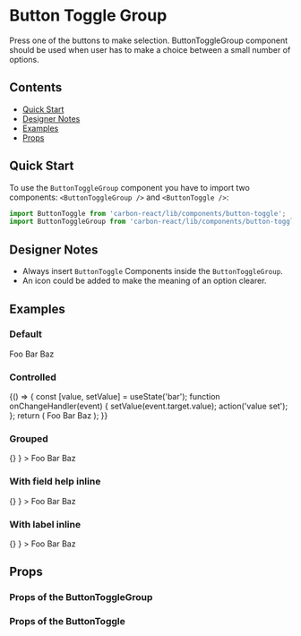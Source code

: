 
<Meta title="Button Toggle Group" />

# Button Toggle Group

Press one of the buttons to make selection. ButtonToggleGroup component should be used when user has to make a choice between a small number of options.

## Contents
- [Quick Start](#quick-start)
- [Designer Notes](#designer-notes)
- [Examples](#examples)
- [Props](#props)

## Quick Start 

To use the `ButtonToggleGroup` component you have to import two components: `<ButtonToggleGroup />` and `<ButtonToggle />`:

```javascript
import ButtonToggle from 'carbon-react/lib/components/button-toggle';
import ButtonToggleGroup from 'carbon-react/lib/components/button-toggle-group';
```

## Designer Notes
- Always insert `ButtonToggle` Components inside the `ButtonToggleGroup`.
- An icon could be added to make the meaning of an option clearer.

## Examples
### Default

<Preview>
  <Story name='default' parameters={{ info: { disable: true }}} >
    <ButtonToggleGroup
      id='button-toggle-group-default-id'
      name='button-toggle-group-default'
      label='Default example'
      labelHelp='help message'
      fieldHelp='field help message'
      onChange={ action('onChange') }
    >
      <ButtonToggle
        key='foo'
        value='foo'
      >Foo</ButtonToggle>
      <ButtonToggle
        key='bar'
        value='bar'
      >Bar</ButtonToggle>
      <ButtonToggle
        key='baz'
        value='baz'
      >Baz</ButtonToggle>
    </ButtonToggleGroup>
  </Story>
</Preview>

### Controlled

<Preview>
  <Story name="controlled" parameters={{ info: { disable: true }}} >
    {() => {
      const [value, setValue] = useState('bar');
      function onChangeHandler(event) {
        setValue(event.target.value);
        action('value set');
      };
      return (
        <ButtonToggleGroup
          id='button-toggle-group-controlled-id'
          name='button-toggle-group-controlled'
          label='Controlled example'
          labelHelp='help message'
          fieldHelp='field help mesage'
          onChange={ onChangeHandler }
          value={ value }
        >
          <ButtonToggle
            key='foo'
            value='foo'
          >Foo</ButtonToggle>
          <ButtonToggle
            key='bar'
            value='bar'
          >Bar</ButtonToggle>
          <ButtonToggle
            key='baz'
            value='baz'
          >Baz</ButtonToggle>
        </ButtonToggleGroup>
      );
    }}
  </Story>
</Preview>

### Grouped

<Preview>
  <Story name='grouped' parameters={{ info: { disable: true }}} >
    <ButtonToggleGroup
      id='button-toggle-group-grouped-id'
      name='button-toggle-group-grouped'
      label='Grouped example'
      labelHelp='help message'
      fieldHelp='field help mesage'
      onChange={ () => {} }
    >
      <ButtonToggle
        key='foo'
        value='foo'
        grouped
      >Foo</ButtonToggle>
      <ButtonToggle
        key='bar'
        value='bar'
        grouped
      >Bar</ButtonToggle>
      <ButtonToggle
        key='baz'
        value='baz'
        grouped
      >Baz</ButtonToggle>
    </ButtonToggleGroup>
  </Story>
</Preview>

### With field help inline

<Preview>
  <Story name='fieldhelp inline' parameters={{ info: { disable: true }}} >
    <ButtonToggleGroup
      id='button-toggle-group-help-inline-id'
      name='button-toggle-group-help-inline'
      label='FieldHelp inline example'
      labelHelp='help message'
      fieldHelp='field help mesage'
      fieldHelpInline
      onChange={ () => {} }
    >
      <ButtonToggle
        key='foo'
        value='foo'
      >Foo</ButtonToggle>
      <ButtonToggle
        key='bar'
        value='bar'
      >Bar</ButtonToggle>
      <ButtonToggle
        key='baz'
        value='baz'
      >Baz</ButtonToggle>
    </ButtonToggleGroup>
  </Story>
</Preview>

### With label inline

<Preview>
  <Story name='label inline' parameters={{ info: { disable: true }}} >
    <ButtonToggleGroup
      id='button-toggle-group-label-inline-id'
      name='button-toggle-group-label-inline'
      label='Label inline example'
      labelHelp='help message'
      fieldHelp='field help mesage'
      labelInline
      onChange={ () => {} }
    >
      <ButtonToggle
        key='foo'
        value='foo'
      >Foo</ButtonToggle>
      <ButtonToggle
        key='bar'
        value='bar'
      >Bar</ButtonToggle>
      <ButtonToggle
        key='baz'
        value='baz'
      >Baz</ButtonToggle>
    </ButtonToggleGroup>
  </Story>
</Preview>

## Props

### Props of the ButtonToggleGroup

<Props of={ButtonToggleGroup} />

### Props of the ButtonToggle

<Props of={ButtonToggle} />
